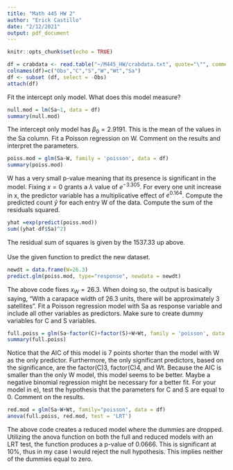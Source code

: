 ```yaml
---
title: "Math 445 HW 2"
author: "Erick Castillo"
date: "2/12/2021"
output: pdf_document
---
```


```r
knitr::opts_chunk$set(echo = TRUE)
```


```r
df = crabdata <- read.table("~/M445_HW/crabdata.txt", quote="\"", comment.char="")
colnames(df)=c("Obs","C","S","W","Wt","Sa")
df <- subset (df, select = -Obs)
attach(df)
```

\textbf{A.} Fit the intercept only model. What does this model measure?
```r
null.mod = lm(Sa~1, data = df)
summary(null.mod)
```

\textbf{Response:} The intercept only model has $\beta_0=2.9191$. This is the mean of the values in the Sa column.
\newpage
\textbf{B.} Fit a Poisson regression on W. Comment on the results and interpret the parameters.
```r
poiss.mod = glm(Sa~W, family = 'poisson', data = df)
summary(poiss.mod)
```
\textbf{Response:} W has a very small p-value meaning that its presence is significant in the model. Fixing $x=0$ grants a $\lambda$ value of $e^{-3.305}$. For every one unit increase in x, the predictor variable has a multiplicative effect of $e^{0.164}$.
\newpage
\textbf{C.} Compute the predicted count $\hat{y}$ for each entry W of the data. Compute the sum of the residuals squared. 
```r
yhat =exp(predict(poiss.mod))
sum((yhat-df$Sa)^2)
```
\textbf{Response:} The residual sum of squares is given by the $1537.33$ up above.
\
\
\textbf{D.} Use the given function to predict the new dataset.
```r
newdt = data.frame(W=26.3)
predict.glm(poiss.mod, type="response", newdata = newdt)
```
\textbf{Response:} The above code fixes $x_W=26.3$. When doing so, the output is basically saying, "With a carapace width of $26.3$ units, there will be approximately 3 satellites".
\newpage
\textbf{E.} Fit a Poisson regression model with Sa as response variable and include all other variables as predictors. Make sure to create dummy variables for C and S variables.
```r
full.poiss = glm(Sa~factor(C)+factor(S)+W+Wt, family = 'poisson', data = df)
summary(full.poiss)
```
\textbf{Response:} Notice that the AIC of this model is $7$ points shorter than the model with W as the only predictor. Furthermore, the only significant predictors, based on the significance, are the factor(C)3, factor(C)4, and Wt. Because the AIC is smaller than the only W model, this model seems to be better. Maybe a negative binomial regression might be necessary for a better fit.
\newpage
\textbf{F.} For your model in e), test the hypothesis that the parameters for C and S are equal to 0. Comment on the results.
```r
red.mod = glm(Sa~W+Wt, family="poisson", data = df)
anova(full.poiss, red.mod, test = 'LRT')
```
\textbf{Response:} The above code creates a reduced model where the dummies are dropped. Utilizing the anova function on both the full and reduced models with an LRT test, the function produces a p-value of $0.0666$. This is significant at $10\%$, thus in my case I would reject the null hypothesis. This implies neither of the dummies equal to zero.